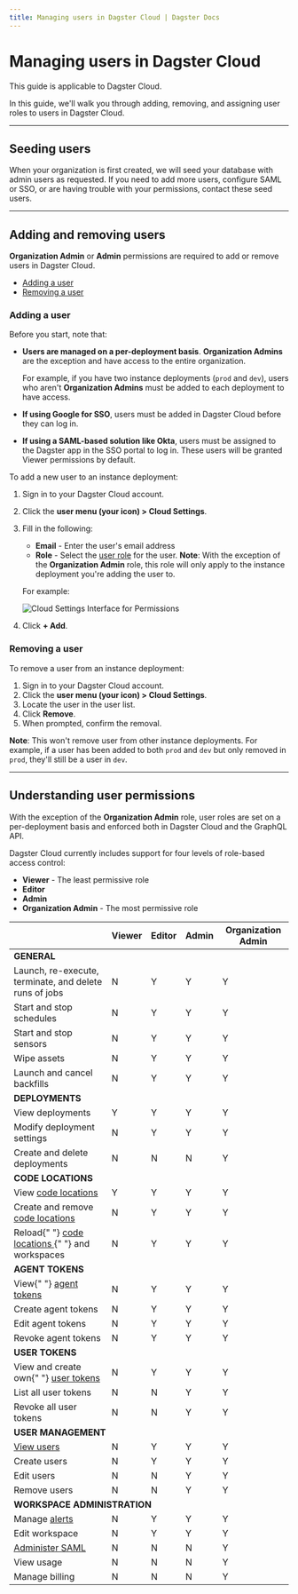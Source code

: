 ```yaml
---
title: Managing users in Dagster Cloud | Dagster Docs
---
```


# Managing users in Dagster Cloud

<Note>This guide is applicable to Dagster Cloud.</Note>

In this guide, we'll walk you through adding, removing, and assigning user roles to users in Dagster Cloud.

---

## Seeding users

When your organization is first created, we will seed your database with admin users as requested. If you need to add more users, configure SAML or SSO, or are having trouble with your permissions, contact these seed users.

---

## Adding and removing users

<Note>
  <strong>Organization Admin</strong> or <strong>Admin</strong> permissions are
  required to add or remove users in Dagster Cloud.
</Note>

- [Adding a user](#adding-a-user)
- [Removing a user](#removing-a-user)

### Adding a user

Before you start, note that:

- **Users are managed on a per-deployment basis**. **Organization Admins** are the exception and have access to the entire organization.

  For example, if you have two instance deployments (`prod` and `dev`), users who aren't **Organization Admins** must be added to each deployment to have access.

- **If using Google for SSO**, users must be added in Dagster Cloud before they can log in.

- **If using a SAML-based solution like Okta**, users must be assigned to the Dagster app in the SSO portal to log in. These users will be granted Viewer permissions by default.

To add a new user to an instance deployment:

1. Sign in to your Dagster Cloud account.

2. Click the **user menu (your icon) > Cloud Settings**.

3. Fill in the following:

   - **Email** - Enter the user's email address
   - **Role** - Select the [user role](#understanding-user-permissions) for the user. **Note**: With the exception of the **Organization Admin** role, this role will only apply to the instance deployment you're adding the user to.

   For example:

   <Image
   alt="Cloud Settings Interface for Permissions"
   src="/images/dagster-cloud/user-token-management/cloud_settings_permissions.png"
   width={842}
   height={346}
   />

4. Click **+ Add**.

### Removing a user

To remove a user from an instance deployment:

1. Sign in to your Dagster Cloud account.
2. Click the **user menu (your icon) > Cloud Settings**.
3. Locate the user in the user list.
4. Click **Remove**.
5. When prompted, confirm the removal.

**Note**: This won't remove user from other instance deployments. For example, if a user has been added to both `prod` and `dev` but only removed in `prod`, they'll still be a user in `dev`.

---

## Understanding user permissions

With the exception of the **Organization Admin** role, user roles are set on a per-deployment basis and enforced both in Dagster Cloud and the GraphQL API.

Dagster Cloud currently includes support for four levels of role-based access control:

- **Viewer** - The least permissive role
- **Editor**
- **Admin**
- **Organization Admin** - The most permissive role

<table>
  <thead>
    <tr>
      <th>&nbsp;</th>
      <th>Viewer</th>
      <th>Editor</th>
      <th>Admin</th>
      <th>Organization Admin</th>
    </tr>
  </thead>
  <tbody>
    <tr>
      <td colspan="5">
        <strong>GENERAL</strong>
      </td>
    </tr>
    <tr>
      <td>Launch, re-execute, terminate, and delete runs of jobs</td>
      <td className="bg-red-50">N</td>
      <td className="bg-green-50">Y</td>
      <td className="bg-green-50">Y</td>
      <td className="bg-green-50">Y</td>
    </tr>
    <tr>
      <td>Start and stop schedules</td>
      <td className="bg-red-50">N</td>
      <td className="bg-green-50">Y</td>
      <td className="bg-green-50">Y</td>
      <td className="bg-green-50">Y</td>
    </tr>
    <tr>
      <td>Start and stop sensors</td>
      <td className="bg-red-50">N</td>
      <td className="bg-green-50">Y</td>
      <td className="bg-green-50">Y</td>
      <td className="bg-green-50">Y</td>
    </tr>
    <tr>
      <td>Wipe assets</td>
      <td className="bg-red-50">N</td>
      <td className="bg-green-50">Y</td>
      <td className="bg-green-50">Y</td>
      <td className="bg-green-50">Y</td>
    </tr>
    <tr>
      <td>Launch and cancel backfills</td>
      <td className="bg-red-50">N</td>
      <td className="bg-green-50">Y</td>
      <td className="bg-green-50">Y</td>
      <td className="bg-green-50">Y</td>
    </tr>
    <tr>
      <td colspan="5">
        <strong>DEPLOYMENTS</strong>
      </td>
    </tr>
    <tr>
      <td>View deployments</td>
      <td className="bg-green-50">Y</td>
      <td className="bg-green-50">Y</td>
      <td className="bg-green-50">Y</td>
      <td className="bg-green-50">Y</td>
    </tr>
    <tr>
      <td>Modify deployment settings</td>
      <td className="bg-red-50">N</td>
      <td className="bg-green-50">Y</td>
      <td className="bg-green-50">Y</td>
      <td className="bg-green-50">Y</td>
    </tr>
    <tr>
      <td>Create and delete deployments</td>
      <td className="bg-red-50">N</td>
      <td className="bg-red-50">N</td>
      <td className="bg-red-50">N</td>
      <td className="bg-green-50">Y</td>
    </tr>
    <tr>
      <td colspan="5">
        <strong>CODE LOCATIONS</strong>
      </td>
    </tr>
    <tr>
      <td>
        View
        <a href="/dagster-cloud/developing-testing/code-locations">
          code locations
        </a>
      </td>
      <td className="bg-green-50">Y</td>
      <td className="bg-green-50">Y</td>
      <td className="bg-green-50">Y</td>
      <td className="bg-green-50">Y</td>
    </tr>
    <tr>
      <td>
        Create and remove
        <a href="/dagster-cloud/developing-testing/code-locations">
          code locations
        </a>
      </td>
      <td className="bg-red-50">N</td>
      <td className="bg-green-50">Y</td>
      <td className="bg-green-50">Y</td>
      <td className="bg-green-50">Y</td>
    </tr>
    <tr>
      <td>
        Reload{" "}
        <a href="/dagster-cloud/developing-testing/code-locations">
          code locations
        </a>{" "}
        and workspaces
      </td>
      <td className="bg-red-50">N</td>
      <td className="bg-green-50">Y</td>
      <td className="bg-green-50">Y</td>
      <td className="bg-green-50">Y</td>
    </tr>
    <tr>
      <td colspan="5">
        <strong>AGENT TOKENS</strong>
      </td>
    </tr>
    <tr>
      <td>
        View{" "}
        <a href="/dagster-cloud/account/managing-user-agent-tokens#managing-agent-tokens">
          agent tokens
        </a>
      </td>
      <td className="bg-red-50">N</td>
      <td className="bg-green-50">Y</td>
      <td className="bg-green-50">Y</td>
      <td className="bg-green-50">Y</td>
    </tr>
    <tr>
      <td>Create agent tokens</td>
      <td className="bg-red-50">N</td>
      <td className="bg-green-50">Y</td>
      <td className="bg-green-50">Y</td>
      <td className="bg-green-50">Y</td>
    </tr>
    <tr>
      <td>Edit agent tokens</td>
      <td className="bg-red-50">N</td>
      <td className="bg-green-50">Y</td>
      <td className="bg-green-50">Y</td>
      <td className="bg-green-50">Y</td>
    </tr>
    <tr>
      <td>Revoke agent tokens</td>
      <td className="bg-red-50">N</td>
      <td className="bg-green-50">Y</td>
      <td className="bg-green-50">Y</td>
      <td className="bg-green-50">Y</td>
    </tr>
    <tr>
      <td colspan="5">
        <strong>USER TOKENS</strong>
      </td>
    </tr>
    <tr>
      <td>
        View and create own{" "}
        <a href="/dagster-cloud/account/managing-user-agent-tokens#managing-user-tokens">
          user tokens
        </a>
      </td>
      <td className="bg-red-50">N</td>
      <td className="bg-green-50">Y</td>
      <td className="bg-green-50">Y</td>
      <td className="bg-green-50">Y</td>
    </tr>
    <tr>
      <td>List all user tokens</td>
      <td className="bg-red-50">N</td>
      <td className="bg-red-50">N</td>
      <td className="bg-green-50">Y</td>
      <td className="bg-green-50">Y</td>
    </tr>
    <tr>
      <td>Revoke all user tokens</td>
      <td className="bg-red-50">N</td>
      <td className="bg-red-50">N</td>
      <td className="bg-green-50">Y</td>
      <td className="bg-green-50">Y</td>
    </tr>
    <tr>
      <td colspan="5">
        <strong>USER MANAGEMENT</strong>
      </td>
    </tr>
    <tr>
      <td>
        <a href="/dagster-cloud/account/managing-users">View users</a>
      </td>
      <td className="bg-red-50">N</td>
      <td className="bg-green-50">Y</td>
      <td className="bg-green-50">Y</td>
      <td className="bg-green-50">Y</td>
    </tr>
    <tr>
      <td>Create users</td>
      <td className="bg-red-50">N</td>
      <td className="bg-green-50">Y</td>
      <td className="bg-green-50">Y</td>
      <td className="bg-green-50">Y</td>
    </tr>
    <tr>
      <td>Edit users</td>
      <td className="bg-red-50">N</td>
      <td className="bg-red-50">N</td>
      <td className="bg-green-50">Y</td>
      <td className="bg-green-50">Y</td>
    </tr>
    <tr>
      <td>Remove users</td>
      <td className="bg-red-50">N</td>
      <td className="bg-red-50">N</td>
      <td className="bg-green-50">Y</td>
      <td className="bg-green-50">Y</td>
    </tr>
    <tr>
      <td colspan="5">
        <strong>WORKSPACE ADMINISTRATION</strong>
      </td>
    </tr>
    <tr>
      <td>
        Manage <a href="/dagster-cloud/account/setting-up-alerts">alerts</a>
      </td>
      <td className="bg-red-50">N</td>
      <td className="bg-green-50">Y</td>
      <td className="bg-green-50">Y</td>
      <td className="bg-green-50">Y</td>
    </tr>
    <tr>
      <td>Edit workspace</td>
      <td className="bg-red-50">N</td>
      <td className="bg-green-50">Y</td>
      <td className="bg-green-50">Y</td>
      <td className="bg-green-50">Y</td>
    </tr>
    <tr>
      <td>
        <a href="/dagster-cloud/account/authentication">Administer SAML</a>
      </td>
      <td className="bg-red-50">N</td>
      <td className="bg-red-50">N</td>
      <td className="bg-red-50">N</td>
      <td className="bg-green-50">Y</td>
    </tr>
    <tr>
      <td>View usage</td>
      <td className="bg-red-50">N</td>
      <td className="bg-red-50">N</td>
      <td className="bg-red-50">N</td>
      <td className="bg-green-50">Y</td>
    </tr>
    <tr>
      <td>Manage billing</td>
      <td className="bg-red-50">N</td>
      <td className="bg-red-50">N</td>
      <td className="bg-red-50">N</td>
      <td className="bg-green-50">Y</td>
    </tr>
  </tbody>
</table>
